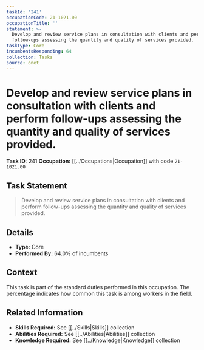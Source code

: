 ```yaml
---
taskId: '241'
occupationCode: 21-1021.00
occupationTitle: ''
statement: >-
  Develop and review service plans in consultation with clients and perform
  follow-ups assessing the quantity and quality of services provided.
taskType: Core
incumbentsResponding: 64
collection: Tasks
source: onet
---
```

# Develop and review service plans in consultation with clients and perform follow-ups assessing the quantity and quality of services provided.

**Task ID:** 241
**Occupation:** [[../Occupations|Occupation]] with code `21-1021.00`

## Task Statement

> Develop and review service plans in consultation with clients and perform follow-ups assessing the quantity and quality of services provided.

## Details

- **Type:** Core
- **Performed By:** 64.0% of incumbents

## Context

This task is part of the standard duties performed in this occupation. The percentage indicates how common this task is among workers in the field.

## Related Information

- **Skills Required:** See [[../Skills|Skills]] collection
- **Abilities Required:** See [[../Abilities|Abilities]] collection
- **Knowledge Required:** See [[../Knowledge|Knowledge]] collection
